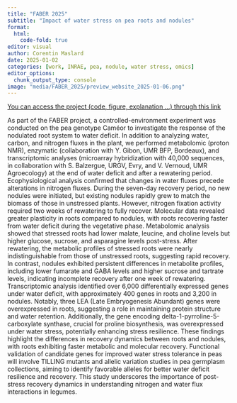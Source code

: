---
title: "FABER 2025"
subtitle: "Impact of water stress on pea roots and nodules"
format:
  html:
    code-fold: true
editor: visual
author: Corentin Maslard
date: 2025-01-02
categories: [work, INRAE, pea, nodule, water stress, omics]
editor_options: 
  chunk_output_type: console
image: "media/FABER_2025/preview_website_2025-01-06.png"
---

[You can access the project (code, figure, explanation ...) through this link](https://cmaslard.xyz/FABER_2025/)

As part of the FABER project, a controlled-environment experiment was conducted on the pea genotype Caméor to investigate the response of the nodulated root system to water deficit. In addition to analyzing water, carbon, and nitrogen fluxes in the plant, we performed metabolomic (proton NMR), enzymatic (collaboration with Y. Gibon, UMR BFP, Bordeaux), and transcriptomic analyses (microarray hybridization with 40,000 sequences, in collaboration with S. Balzergue, URGV, Evry, and V. Vernoud, UMR Agroecology) at the end of water deficit and after a rewatering period. Ecophysiological analysis confirmed that changes in water fluxes precede alterations in nitrogen fluxes. During the seven-day recovery period, no new nodules were initiated, but existing nodules rapidly grew to match the biomass of those in unstressed plants. However, nitrogen fixation activity required two weeks of rewatering to fully recover. Molecular data revealed greater plasticity in roots compared to nodules, with roots recovering faster from water deficit during the vegetative phase. Metabolomic analysis showed that stressed roots had lower malate, leucine, and choline levels but higher glucose, sucrose, and asparagine levels post-stress. After rewatering, the metabolic profiles of stressed roots were nearly indistinguishable from those of unstressed roots, suggesting rapid recovery. In contrast, nodules exhibited persistent differences in metabolite profiles, including lower fumarate and GABA levels and higher sucrose and tartrate levels, indicating incomplete recovery after one week of rewatering. Transcriptomic analysis identified over 6,000 differentially expressed genes under water deficit, with approximately 400 genes in roots and 3,200 in nodules. Notably, three LEA (Late Embryogenesis Abundant) genes were overexpressed in roots, suggesting a role in maintaining protein structure and water retention. Additionally, the gene encoding delta-1-pyrroline-5-carboxylate synthase, crucial for proline biosynthesis, was overexpressed under water stress, potentially enhancing stress resilience. These findings highlight the differences in recovery dynamics between roots and nodules, with roots exhibiting faster metabolic and molecular recovery. Functional validation of candidate genes for improved water stress tolerance in peas will involve TILLING mutants and allelic variation studies in pea germplasm collections, aiming to identify favorable alleles for better water deficit resilience and recovery. This study underscores the importance of post-stress recovery dynamics in understanding nitrogen and water flux interactions in legumes.
